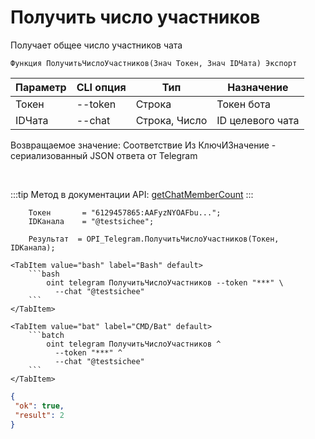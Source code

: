 ﻿---
sidebar_position: 6
---


# Получить число участников
 Получает общее число участников чата



`Функция ПолучитьЧислоУчастников(Знач Токен, Знач IDЧата) Экспорт`

  | Параметр | CLI опция | Тип | Назначение |
  |-|-|-|-|
  | Токен | --token | Строка | Токен бота |
  | IDЧата | --chat | Строка, Число | ID целевого чата |

  
  Возвращаемое значение:   Соответствие Из КлючИЗначение - сериализованный JSON ответа от Telegram

<br/>

:::tip
Метод в документации API: [getChatMemberCount](https://core.telegram.org/bots/api#getchatmembercount)
:::
<br/>


```bsl title="Пример кода"
    Токен       = "6129457865:AAFyzNYOAFbu...";
    IDКанала    = "@testsichee";

    Результат  = OPI_Telegram.ПолучитьЧислоУчастников(Токен, IDКанала);
```
    

 <Tabs>
  
    <TabItem value="bash" label="Bash" default>
        ```bash
            oint telegram ПолучитьЧислоУчастников --token "***" \
              --chat "@testsichee"
        ```
    </TabItem>
  
    <TabItem value="bat" label="CMD/Bat" default>
        ```batch
            oint telegram ПолучитьЧислоУчастников ^
              --token "***" ^
              --chat "@testsichee"
        ```
    </TabItem>
</Tabs>


```json title="Результат"
{
 "ok": true,
 "result": 2
}
```
